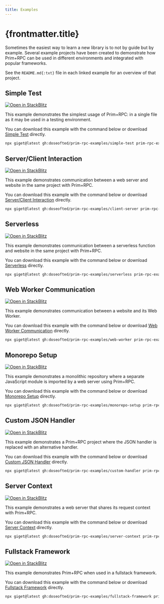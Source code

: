 ```yaml
---
title: Examples
---
```



# {frontmatter.title}

Sometimes the easiest way to learn a new library is to not by guide but by example. Several example projects have been
created to demonstrate how Prim+RPC can be used in different environments and integrated with popular frameworks.

See the `README.md{:txt}` file in each linked example for an overview of that project.

## Simple Test

[![Open in StackBlitz](/open_in_stackblitz.svg)](https://stackblitz.com/github/doseofted/prim-rpc-examples/tree/main/simple-test)

This example demonstrates the simplest usage of Prim+RPC: in a single file as it may be used in a testing environment.

You can download this example with the command below or download
[Simple Test](https://github.com/doseofted/prim-rpc-examples/tree/main/simple-test) directly.

<CodeFile>

```zsh
npx giget@latest gh:doseofted/prim-rpc-examples/simple-test prim-rpc-examples/simple-test
```

</CodeFile>

## Server/Client Interaction

[![Open in StackBlitz](/open_in_stackblitz.svg)](https://stackblitz.com/github/doseofted/prim-rpc-examples/tree/main/client-server)

This example demonstrates communication between a web server and website in the same project with Prim+RPC.

You can download this example with the command below or download
[Server/Client Interaction](https://github.com/doseofted/prim-rpc-examples/tree/main/client-server) directly.

<CodeFile>

```zsh
npx giget@latest gh:doseofted/prim-rpc-examples/client-server prim-rpc-examples/client-server
```

</CodeFile>

## Serverless

[![Open in StackBlitz](/open_in_stackblitz.svg)](https://stackblitz.com/github/doseofted/prim-rpc-examples/tree/main/serverless)

This example demonstrates communication between a serverless function and website in the same project with Prim+RPC.

You can download this example with the command below or download
[Serverless](https://github.com/doseofted/prim-rpc-examples/tree/main/serverless) directly.

<CodeFile>

```zsh
npx giget@latest gh:doseofted/prim-rpc-examples/serverless prim-rpc-examples/serverless
```

</CodeFile>

## Web Worker Communication

[![Open in StackBlitz](/open_in_stackblitz.svg)](https://stackblitz.com/github/doseofted/prim-rpc-examples/tree/main/web-worker)

This example demonstrates communication between a website and its Web Worker.

You can download this example with the command below or download
[Web Worker Communication](https://github.com/doseofted/prim-rpc-examples/tree/main/web-worker) directly.

<CodeFile>

```zsh
npx giget@latest gh:doseofted/prim-rpc-examples/web-worker prim-rpc-examples/web-worker
```

</CodeFile>

## Monorepo Setup

[![Open in StackBlitz](/open_in_stackblitz.svg)](https://stackblitz.com/github/doseofted/prim-rpc-examples/tree/main/monorepo-setup)

This example demonstrates a monolithic repository where a separate JavaScript module is imported by a web server using
Prim+RPC.

You can download this example with the command below or download
[Monorepo Setup](https://github.com/doseofted/prim-rpc-examples/tree/main/monorepo-setup) directly.

<CodeFile>

```zsh
npx giget@latest gh:doseofted/prim-rpc-examples/monorepo-setup prim-rpc-examples/monorepo-setup
```

</CodeFile>

## Custom JSON Handler

[![Open in StackBlitz](/open_in_stackblitz.svg)](https://stackblitz.com/github/doseofted/prim-rpc-examples/tree/main/custom-handler)

This example demonstrates a Prim+RPC project where the JSON handler is replaced with an alternative handler.

You can download this example with the command below or download
[Custom JSON Handler](https://github.com/doseofted/prim-rpc-examples/tree/main/custom-handler) directly.

<CodeFile>

```zsh
npx giget@latest gh:doseofted/prim-rpc-examples/custom-handler prim-rpc-examples/custom-handler
```

</CodeFile>

## Server Context

[![Open in StackBlitz](/open_in_stackblitz.svg)](https://stackblitz.com/github/doseofted/prim-rpc-examples/tree/main/server-context)

This example demonstrates a web server that shares its request context with Prim+RPC.

You can download this example with the command below or download
[Server Context](https://github.com/doseofted/prim-rpc-examples/tree/main/server-context) directly.

<CodeFile>

```zsh
npx giget@latest gh:doseofted/prim-rpc-examples/server-context prim-rpc-examples/server-context
```

</CodeFile>

## Fullstack Framework

[![Open in StackBlitz](/open_in_stackblitz.svg)](https://stackblitz.com/github/doseofted/prim-rpc-examples/tree/main/fullstack-framework)

This example demonstrates Prim+RPC when used in a fullstack framework.

You can download this example with the command below or download
[Fullstack Framework](https://github.com/doseofted/prim-rpc-examples/tree/main/fullstack-framework) directly.

<CodeFile>

```zsh
npx giget@latest gh:doseofted/prim-rpc-examples/fullstack-framework prim-rpc-examples/fullstack-framework
```

</CodeFile>
